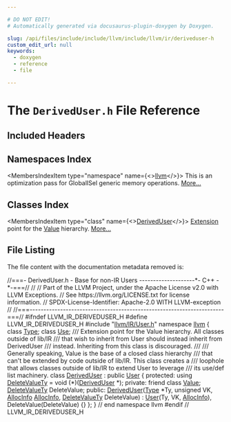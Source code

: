 ```yaml
---

# DO NOT EDIT!
# Automatically generated via docusaurus-plugin-doxygen by Doxygen.

slug: /api/files/include/include/llvm/include/llvm/ir/deriveduser-h
custom_edit_url: null
keywords:
  - doxygen
  - reference
  - file

---
```





# The `DerivedUser.h` File Reference

<DoxygenPage pluginConfig={pluginConfig}>



## Included Headers

<IncludesList>
<IncludesListItem
  filePath="llvm/IR/User.h"
  permalink="/docs/api/files/include/include/llvm/include/llvm/ir/user-h"
  isLocal="true" />
</IncludesList>

## Namespaces Index

<MembersIndex>

<MembersIndexItem
  type="namespace"
  name={<><a href="/docs/api/namespaces/llvm">llvm</a></>}>
This is an optimization pass for GlobalISel generic memory operations. <a href="/docs/api/namespaces/llvm/#details">More...</a>
</MembersIndexItem>

</MembersIndex>

## Classes Index

<MembersIndex>

<MembersIndexItem
  type="class"
  name={<><a href="/docs/api/classes/llvm/deriveduser">DerivedUser</a></>}>
<a href="/docs/api/structs/extension">Extension</a> point for the <a href="/docs/api/classes/llvm/value">Value</a> hierarchy. <a href="/docs/api/classes/llvm/deriveduser/#details">More...</a>
</MembersIndexItem>

</MembersIndex>


## File Listing

The file content with the documentation metadata removed is:

<ProgramListing>

<Link id="l00001" /><CodeLine lineNumber="1"><span class="doxyHighlightComment">//===- DerivedUser.h - Base for non-IR Users --------------------&#42;- C++ -&#42;-===//</span></CodeLine>
<Link id="l00002" /><CodeLine lineNumber="2"><span class="doxyHighlightComment">//</span></CodeLine>
<Link id="l00003" /><CodeLine lineNumber="3"><span class="doxyHighlightComment">// Part of the LLVM Project, under the Apache License v2.0 with LLVM Exceptions.</span></CodeLine>
<Link id="l00004" /><CodeLine lineNumber="4"><span class="doxyHighlightComment">// See https://llvm.org/LICENSE.txt for license information.</span></CodeLine>
<Link id="l00005" /><CodeLine lineNumber="5"><span class="doxyHighlightComment">// SPDX-License-Identifier: Apache-2.0 WITH LLVM-exception</span></CodeLine>
<Link id="l00006" /><CodeLine lineNumber="6"><span class="doxyHighlightComment">//</span></CodeLine>
<Link id="l00007" /><CodeLine lineNumber="7"><span class="doxyHighlightComment">//===----------------------------------------------------------------------===//</span></CodeLine>
<Link id="l00008" /><CodeLine lineNumber="8"></CodeLine>
<Link id="l00009" /><CodeLine lineNumber="9"><span class="doxyHighlightPreprocessor">#ifndef LLVM&#95;IR&#95;DERIVEDUSER&#95;H</span></CodeLine>
<Link id="l00010" /><CodeLine lineNumber="10"><span class="doxyHighlightPreprocessor">#define LLVM&#95;IR&#95;DERIVEDUSER&#95;H</span></CodeLine>
<Link id="l00011" /><CodeLine lineNumber="11"></CodeLine>
<Link id="l00012" /><CodeLine lineNumber="12"><span class="doxyHighlightPreprocessor">#include &quot;<a href="/docs/api/files/include/include/llvm/include/llvm/ir/user-h">llvm/IR/User.h</a>&quot;</span></CodeLine>
<Link id="l00013" /><CodeLine lineNumber="13"></CodeLine>
<Link id="l00014" /><CodeLine lineNumber="14"><span class="doxyHighlightKeyword">namespace </span><span class="doxyHighlight"><a href="/docs/api/namespaces/llvm">llvm</a> &#123;</span></CodeLine>
<Link id="l00015" /><CodeLine lineNumber="15"></CodeLine>
<Link id="l00016" /><CodeLine lineNumber="16"><span class="doxyHighlightKeyword">class </span><span class="doxyHighlight"><a href="/docs/api/classes/llvm/type">Type</a>;</span></CodeLine>
<Link id="l00017" /><CodeLine lineNumber="17"><span class="doxyHighlightKeyword">class </span><span class="doxyHighlight"><a href="/docs/api/classes/llvm/use">Use</a>;</span></CodeLine>
<Link id="l00018" /><CodeLine lineNumber="18"></CodeLine>
<Link id="l00019" /><CodeLine lineNumber="19"><span class="doxyHighlightComment">/// Extension point for the Value hierarchy. All classes outside of lib/IR</span></CodeLine>
<Link id="l00020" /><CodeLine lineNumber="20"><span class="doxyHighlightComment">/// that wish to inherit from User should instead inherit from DerivedUser</span></CodeLine>
<Link id="l00021" /><CodeLine lineNumber="21"><span class="doxyHighlightComment">/// instead. Inheriting from this class is discouraged.</span></CodeLine>
<Link id="l00022" /><CodeLine lineNumber="22"><span class="doxyHighlightComment">///</span></CodeLine>
<Link id="l00023" /><CodeLine lineNumber="23"><span class="doxyHighlightComment">/// Generally speaking, Value is the base of a closed class hierarchy</span></CodeLine>
<Link id="l00024" /><CodeLine lineNumber="24"><span class="doxyHighlightComment">/// that can&#39;t be extended by code outside of lib/IR. This class creates a</span></CodeLine>
<Link id="l00025" /><CodeLine lineNumber="25"><span class="doxyHighlightComment">/// loophole that allows classes outside of lib/IR to extend User to leverage</span></CodeLine>
<Link id="l00026" /><CodeLine lineNumber="26"><span class="doxyHighlightComment">/// its use/def list machinery.</span></CodeLine>
<Link id="l00027" /><CodeLine lineNumber="27" lineLink="/docs/api/classes/llvm/deriveduser"><span class="doxyHighlightKeyword">class </span><span class="doxyHighlight"><a href="/docs/api/classes/llvm/deriveduser/#a88f2e1a4bb7547921039149d75b78c05">DerivedUser</a> : </span><span class="doxyHighlightKeyword">public</span><span class="doxyHighlight"> <a href="/docs/api/classes/llvm/user/#a282fa3e9586425313e0a954c18deee15">User</a> &#123;</span></CodeLine>
<Link id="l00028" /><CodeLine lineNumber="28"><span class="doxyHighlightKeyword">protected</span><span class="doxyHighlight">:</span></CodeLine>
<Link id="l00029" /><CodeLine lineNumber="29" lineLink="/docs/api/classes/llvm/deriveduser/#a669415c3e7013700123a78ed8a10651c"><span class="doxyHighlight">  </span><span class="doxyHighlightKeyword">using  </span><span class="doxyHighlight"><a href="/docs/api/classes/llvm/deriveduser/#a669415c3e7013700123a78ed8a10651c">DeleteValueTy</a> = void (&#42;)(<a href="/docs/api/classes/llvm/deriveduser/#a88f2e1a4bb7547921039149d75b78c05">DerivedUser</a> &#42;);</span></CodeLine>
<Link id="l00030" /><CodeLine lineNumber="30"></CodeLine>
<Link id="l00031" /><CodeLine lineNumber="31"><span class="doxyHighlightKeyword">private</span><span class="doxyHighlight">:</span></CodeLine>
<Link id="l00032" /><CodeLine lineNumber="32" lineLink="/docs/api/classes/llvm/deriveduser/#aeceedf6e1a7d48a588516ce2b1983d6f"><span class="doxyHighlight">  </span><span class="doxyHighlightKeyword">friend</span><span class="doxyHighlight"> </span><span class="doxyHighlightKeyword">class </span><span class="doxyHighlight"><a href="/docs/api/classes/llvm/deriveduser/#aeceedf6e1a7d48a588516ce2b1983d6f">Value</a>;</span></CodeLine>
<Link id="l00033" /><CodeLine lineNumber="33"></CodeLine>
<Link id="l00034" /><CodeLine lineNumber="34"><span class="doxyHighlight">  <a href="/docs/api/classes/llvm/deriveduser/#a669415c3e7013700123a78ed8a10651c">DeleteValueTy</a> DeleteValue;</span></CodeLine>
<Link id="l00035" /><CodeLine lineNumber="35"></CodeLine>
<Link id="l00036" /><CodeLine lineNumber="36"><span class="doxyHighlightKeyword">public</span><span class="doxyHighlight">:</span></CodeLine>
<Link id="l00037" /><CodeLine lineNumber="37" lineLink="/docs/api/classes/llvm/deriveduser/#a88f2e1a4bb7547921039149d75b78c05"><span class="doxyHighlight">  <a href="/docs/api/classes/llvm/deriveduser/#a88f2e1a4bb7547921039149d75b78c05">DerivedUser</a>(<a href="/docs/api/classes/llvm/type">Type</a> &#42;Ty, </span><span class="doxyHighlightKeywordType">unsigned</span><span class="doxyHighlight"> VK, <a href="/docs/api/structs/llvm/user/allocinfo">AllocInfo</a> <a href="/docs/api/structs/llvm/user/allocinfo">AllocInfo</a>,</span></CodeLine>
<Link id="l00038" /><CodeLine lineNumber="38"><span class="doxyHighlight">              <a href="/docs/api/classes/llvm/deriveduser/#a669415c3e7013700123a78ed8a10651c">DeleteValueTy</a> DeleteValue)</span></CodeLine>
<Link id="l00039" /><CodeLine lineNumber="39"><span class="doxyHighlight">      : <a href="/docs/api/classes/llvm/user/#a282fa3e9586425313e0a954c18deee15">User</a>(Ty, VK, <a href="/docs/api/structs/llvm/user/allocinfo">AllocInfo</a>), DeleteValue(DeleteValue) &#123;&#125;</span></CodeLine>
<Link id="l00040" /><CodeLine lineNumber="40"><span class="doxyHighlight">&#125;;</span></CodeLine>
<Link id="l00041" /><CodeLine lineNumber="41"></CodeLine>
<Link id="l00042" /><CodeLine lineNumber="42"><span class="doxyHighlight">&#125; </span><span class="doxyHighlightComment">// end namespace llvm</span></CodeLine>
<Link id="l00043" /><CodeLine lineNumber="43"></CodeLine>
<Link id="l00044" /><CodeLine lineNumber="44"><span class="doxyHighlightPreprocessor">#endif </span><span class="doxyHighlightComment">// LLVM&#95;IR&#95;DERIVEDUSER&#95;H</span></CodeLine>

</ProgramListing>


</DoxygenPage>
